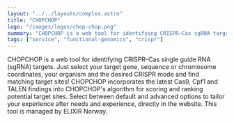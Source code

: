 ```yaml
---
layout: "../../layouts/complex.astro"
title: "CHOPCHOP"
logo: "/images/logos/chop-chop.png"
summary: "CHOPCHOP is a web tool for identifying CRISPR–Cas sgRNA targets, supporting Cas9, Cpf1, and TALEN systems, with customizable options. It's managed by ELIXIR Norway."
tags: ["service", "functional-genomics", "crispr"]
---
```


CHOPCHOP is a web tool for identifying CRISPR–Cas single guide RNA (sgRNA) targets. Just select your target gene, sequence or chromosome coordinates, your organism and the desired CRISPR mode and find matching target sites! CHOPCHOP incorporates the latest Cas9, Cpf1 and TALEN findings into CHOPCHOP's algorithm for scoring and ranking potential target sites. Select between default and advanced options to tailor your experience after needs and experience, directly in the website. This tool is managed by ELIXIR Norway.
